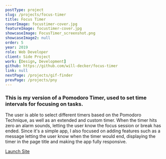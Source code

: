```yaml
---
postType: project
slug: /projects/focus-timer
title: Focus Timer
coverImage: focustimer-cover.jpg
featureImage: focustimer-cover.jpg
showcaseImage: FocusTimer_screenshot.png
showcaseImage2: null
order: 5
year: 2019
role: Web Developer
client: Side Project
work: [Design, Development]
github: https://github.com/will-decker/focus-timer
link: null
nextPage: /projects/gif-finder
prevPage: /projects/pny
---
```


### This is my version of a Pomodoro Timer, used to set time intervals for focusing on tasks.

The user is able to select different timers based on the Pomodoro Technique, as well as an extended and custom timer. When the timer hits zero an alarm sounds, letting the user know the focus session or break has ended. Since it's a simple app, I also focused on adding features such as a message letting the user know when the timer would end, displaying the timer in the page title and making the app fully responsive.

<a href="https://will-decker.github.io/focus-timer/" target="_blank">
  <div className="cta-btn">Launch Site</div>
</a>
